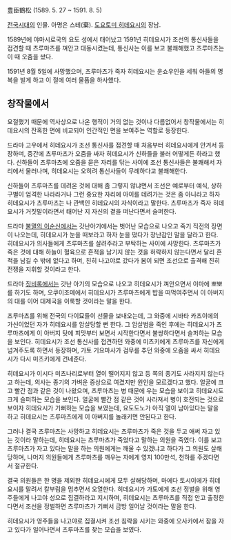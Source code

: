 豊臣鶴松
(1589. 5. 27 ~ 1591. 8. 5)

[[전국시대(일본)|전국시대]]의 인물. 아명은 스테(棄). [[도요토미 히데요시]]의 장남.

1589년에 야마시로국의 요도 성에서 태어났고 1591년 히데요시가 조선의 통신사들을 접견할 때 츠루마츠를 껴안고 대동시켰는데, 통신사는 이를 보고 불쾌해했고 츠루마츠는 이 때 오줌을 쌌다.

1591년 8월 5일에 사망했으며, 츠루마츠가 죽자 히데요시는 운쇼우인을 세워 아들의 명복을 빌게 하고 이 절에 여러 물품을 하사했다.

== 창작물에서 ==
요절했기 때문에 역사상으로 나온 행적이 거의 없는 것이나 다름없어서 창작물에서는 히데요시의 잔혹한 면에 비교되어 인간적인 면을 보여주는 역할로 등장한다.

드라마 고우에서 히데요시가 조선 통신사를 접견할 때 처음부터 히데요시에게 안겨서 등장하며, 중간에 츠루마츠가 오줌을 싸자 히데요시가 신하들을 불러 어떻게든 하라고 했다. 신하들이 츠루마츠에 오줌을 묻은 자리를 닦는 사이에 조선 통신사들은 불쾌해서 자리에서 물러나며, 히데요시는 오히려 통신사들이 무례하다고 불쾌해한다.

신하들이 츠루마츠를 데려온 것에 대해 좀 그렇지 않냐면서 조선은 예로부터 예식, 상하 구별이 엄격한 나라라거나 그런 중요한 자리에 아이를 데려가는 것은 좀 아니라고 하자 히데요시가 츠루마츠는 나 관백인 히데요시의 자식이라고 말한다. 츠루마츠가 죽자 히데요시가 거짓말이라면서 태어난 지 자신의 곁을 떠난다면서 슬퍼한다.

드라마 [[불멸의 이순신]]에서는 갓난아기에서는 벗어난 모습으로 나오고 죽기 직전의 장면이 나오는데, 히데요시가 눈을 떠보라고 하자 눈을 떴다가 장난감인 말을 달라고 한다. 히데요시가 의사들에게 츠루마츠를 살려주라고 부탁하는 사이에 사망한다. 츠루마츠가 죽은 것에 대해 하늘이 혈육으로 흔적을 남기지 않는 것을 허락하지 않는다면서 달리 흔적을 남길 수 밖에 없다고 하며, 친히 나고야로 갔다가 봄이 되면 조선으로 출격해 진히 전쟁을 지휘할 것이라고 한다.

드라마 [[징비록(드라마)|징비록]]에서는 갓난 아기의 모습으로 나오고 히데요시가 껴안으면서 이마에 뽀뽀를 하기도 하며, 오쿠이조메에서 히데요시가 츠루마츠에게 밥을 떠먹여주면서 이 아버지의 대를 이어 대제국을 이룩할 것이라는 말을 한다.

츠루마츠를 위해 전국의 다이묘들이 선물을 보내오는데, 그 와중에 시바타 카츠이에의 가신이었던 자가 히데요시를 암살당할 뻔 한다. 그 암살범을 죽인 후에는 히데요시가 츠루마츠에게 이 아버지 탓에 피맛부터 보면서 시작한다면서 불쌍하다면서 슬퍼하는 모습을 보인다. 히데요시가 조선 통신사를 접견하던 와중에 미츠키에게 츠루마츠를 자신에게 넘겨주도록 하면서 등장하며, 가토 기요마사가 검무를 추던 와중에 오줌을 싸서 히데요시가 다시 미츠키에게 건네준다.

히데요시가 이시다 미츠나리로부터 열이 떨어지지 않고 등 쪽의 종기도 사라지지 않는다고 하는데, 의사는 종기의 가벼운 증상으로 여겼지만 원인을 모르겠다고 했다. 얼굴에 크고 빨간 점과 같은 것이 나왔으며, 츠루마츠는 병 때문에 우는 모습을 보이고 히데요시도 크게 슬퍼하는 모습을 보인다. 얼굴에 빨간 점 같은 것이 사라져서 병이 호전되는 것으로 보이자 히데요시가 기뻐하는 모습을 보였는데, 요도도노가 아직 열이 남아있다는 말을 하고 히데요시는 츠루마츠에게 이 아버지를 놀래키면 안된다고 한다.

그러나 결국 츠루마츠는 사망하고 히데요시는 츠루마츠가 죽은 것을 두고 애써 자고 있는 것이라 말하는데, 히데요시는 츠루마츠가 죽었다고 말하는 의원을 죽였다. 이를 보고 츠루마츠가 자고 있다는 말을 하는 의원에게는 깨울 수 있겠냐고 하다가 그 의원도 살해당하며, 나머지 의원들에게 츠루마츠를 깨우는 자에게 영지 100만석, 천하를 주겠다면서 절규한다.

결국 의원들은 한 명을 제외한 히데요시에게 모두 살해당하며, 마에다 토시이에가 히데요시를 말려서 칼부림을 멈추면서 오열한다. 히데요시가 가토에게 조선 정벌을 위해 영주들에게 나고야 성으로 집결하라고 지시하며, 히데요시는 츠루마츠를 직접 안고 출정한다면서 조선을 정벌하면 츠루마츠가 기뻐서 금방 일어날 것이라는 말을 한다.

히데요시가 영주들을 나고야로 집결시켜 조선 침략을 시키는 와중에 오사카에서 잠을 자고 있다가 일어나면서 츠루마츠를 찾는 모습을 보였다.
